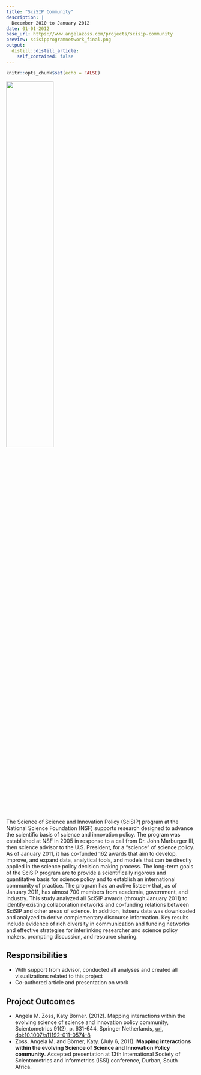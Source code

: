 ```yaml
---
title: "SciSIP Community"
description: |
  December 2010 to January 2012
date: 01-01-2012
base_url: https://www.angelazoss.com/projects/scisip-community
preview: scisipprogramnetwork_final.png
output:
  distill::distill_article:
    self_contained: false
---
```


```r
knitr::opts_chunk$set(echo = FALSE)
```

![](scisipprogramnetwork_final.png){width="50%"}

The Science of Science and Innovation Policy (SciSIP) program at the National Science Foundation (NSF) supports research designed to advance the scientific basis of science and innovation policy. The program was established at NSF in 2005 in response to a call from Dr. John Marburger III, then science advisor to the U.S. President, for a “science” of science policy. As of January 2011, it has co-funded 162 awards that aim to develop, improve, and expand data, analytical tools, and models that can be directly applied in the science policy decision making process. The long-term goals of the SciSIP program are to provide a scientifically rigorous and quantitative basis for science policy and to establish an international community of practice. The program has an active listserv that, as of January 2011, has almost 700 members from academia, government, and industry. This study analyzed all SciSIP awards (through January 2011) to identify existing collaboration networks and co-funding relations between SciSIP and other areas of science. In addition, listserv data was downloaded and analyzed to derive complementary discourse information. Key results include evidence of rich diversity in communication and funding networks and effective strategies for interlinking researcher and science policy makers, prompting discussion, and resource sharing.

## Responsibilities

- With support from advisor, conducted all analyses and created all visualizations related to this project
- Co-authored article and presentation on work

## Project Outcomes

-   Angela M. Zoss, Katy Börner. (2012). Mapping interactions within the evolving science of science and innovation policy community, Scientometrics 91(2), p. 631-644, Springer Netherlands, [url](http://link.springer.com/10.1007/s11192-011-0574-8), [doi:10.1007/s11192-011-0574-8](http://dx.doi.org/10.1007/s11192-011-0574-8)
-   Zoss, Angela M. and Börner, Katy. (July 6, 2011). **Mapping interactions within the evolving Science of Science and Innovation Policy community**. Accepted presentation at 13th International Society of Scientometrics and Informetrics (ISSI) conference, Durban, South Africa.
